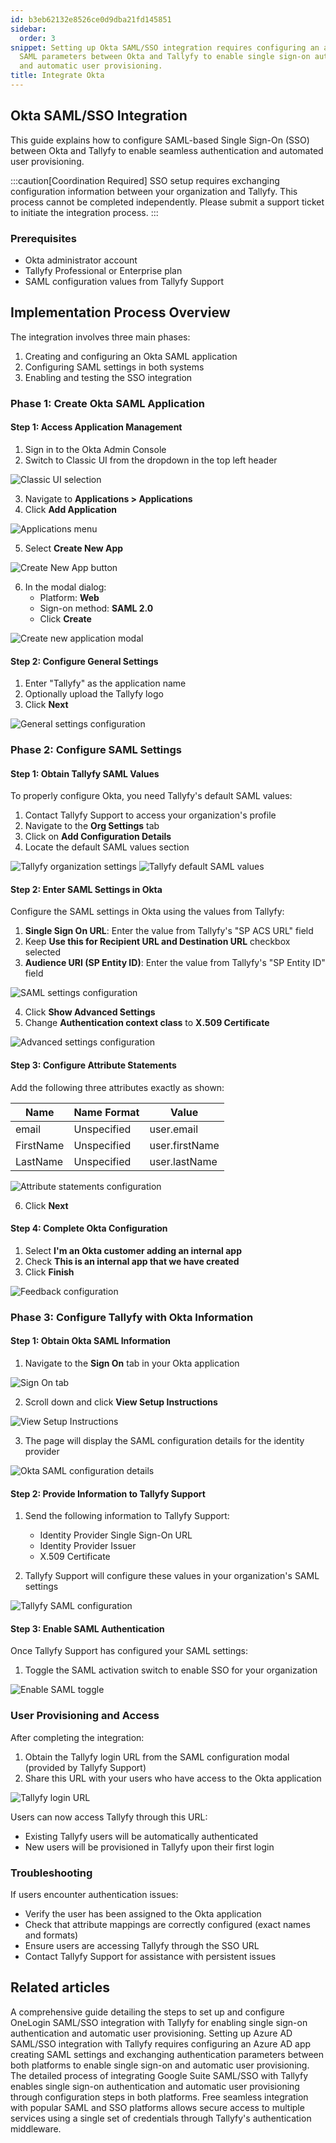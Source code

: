 ```yaml
---
id: b3eb62132e8526ce0d9dba21fd145851
sidebar:
  order: 3
snippet: Setting up Okta SAML/SSO integration requires configuring an app and exchanging
  SAML parameters between Okta and Tallyfy to enable single sign-on authentication
  and automatic user provisioning.
title: Integrate Okta
---
```


## Okta SAML/SSO Integration

This guide explains how to configure SAML-based Single Sign-On (SSO) between Okta and Tallyfy to enable seamless authentication and automated user provisioning.

:::caution[Coordination Required]
SSO setup requires exchanging configuration information between your organization and Tallyfy. This process cannot be completed independently. Please submit a support ticket to initiate the integration process.
:::

### Prerequisites

- Okta administrator account
- Tallyfy Professional or Enterprise plan
- SAML configuration values from Tallyfy Support

## Implementation Process Overview

The integration involves three main phases:
1. Creating and configuring an Okta SAML application
2. Configuring SAML settings in both systems
3. Enabling and testing the SSO integration

### Phase 1: Create Okta SAML Application

#### Step 1: Access Application Management

1. Sign in to the Okta Admin Console
2. Switch to Classic UI from the dropdown in the top left header

![Classic UI selection](https://screenshots.tallyfy.com/oktasso-1.png)

3. Navigate to **Applications > Applications**
4. Click **Add Application**

![Applications menu](https://screenshots.tallyfy.com/oktasso-2.png)

5. Select **Create New App**

![Create New App button](https://screenshots.tallyfy.com/oktasso-3.png)

6. In the modal dialog:
   - Platform: **Web**
   - Sign-on method: **SAML 2.0**
   - Click **Create**

![Create new application modal](https://screenshots.tallyfy.com/oktasso-4.png)

#### Step 2: Configure General Settings

1. Enter "Tallyfy" as the application name
2. Optionally upload the Tallyfy logo
3. Click **Next**

![General settings configuration](https://screenshots.tallyfy.com/oktasso-5.png)

### Phase 2: Configure SAML Settings

#### Step 1: Obtain Tallyfy SAML Values

To properly configure Okta, you need Tallyfy's default SAML values:

1. Contact Tallyfy Support to access your organization's profile
2. Navigate to the **Org Settings** tab
3. Click on **Add Configuration Details**
4. Locate the default SAML values section

![Tallyfy organization settings](https://screenshots.tallyfy.com/oktasso-6.png)
![Tallyfy default SAML values](https://screenshots.tallyfy.com/oktasso-7.png)

#### Step 2: Enter SAML Settings in Okta

Configure the SAML settings in Okta using the values from Tallyfy:

1. **Single Sign On URL**: Enter the value from Tallyfy's "SP ACS URL" field
2. Keep **Use this for Recipient URL and Destination URL** checkbox selected
3. **Audience URI (SP Entity ID)**: Enter the value from Tallyfy's "SP Entity ID" field

![SAML settings configuration](https://screenshots.tallyfy.com/oktasso-8.png)

4. Click **Show Advanced Settings**
5. Change **Authentication context class** to **X.509 Certificate**

![Advanced settings configuration](https://screenshots.tallyfy.com/oktasso-9.png)

#### Step 3: Configure Attribute Statements

Add the following three attributes exactly as shown:

| Name | Name Format | Value |
|------|-------------|-------|
| email | Unspecified | user.email |
| FirstName | Unspecified | user.firstName |
| LastName | Unspecified | user.lastName |

![Attribute statements configuration](https://screenshots.tallyfy.com/oktasso-10.png)

6. Click **Next**

#### Step 4: Complete Okta Configuration

1. Select **I'm an Okta customer adding an internal app**
2. Check **This is an internal app that we have created**
3. Click **Finish**

![Feedback configuration](https://screenshots.tallyfy.com/oktasso-11.png)

### Phase 3: Configure Tallyfy with Okta Information

#### Step 1: Obtain Okta SAML Information

1. Navigate to the **Sign On** tab in your Okta application

![Sign On tab](https://screenshots.tallyfy.com/oktasso-12.png)

2. Scroll down and click **View Setup Instructions**

![View Setup Instructions](https://screenshots.tallyfy.com/oktasso-13.png)

3. The page will display the SAML configuration details for the identity provider

![Okta SAML configuration details](https://screenshots.tallyfy.com/oktasso-14.png)

#### Step 2: Provide Information to Tallyfy Support

1. Send the following information to Tallyfy Support:
   - Identity Provider Single Sign-On URL
   - Identity Provider Issuer
   - X.509 Certificate

2. Tallyfy Support will configure these values in your organization's SAML settings

![Tallyfy SAML configuration](https://screenshots.tallyfy.com/oktasso-15.png)

#### Step 3: Enable SAML Authentication

Once Tallyfy Support has configured your SAML settings:

1. Toggle the SAML activation switch to enable SSO for your organization

![Enable SAML toggle](https://screenshots.tallyfy.com/oktasso-16.png)

### User Provisioning and Access

After completing the integration:

1. Obtain the Tallyfy login URL from the SAML configuration modal (provided by Tallyfy Support)
2. Share this URL with your users who have access to the Okta application

![Tallyfy login URL](https://screenshots.tallyfy.com/oktasso-17.png)

Users can now access Tallyfy through this URL:
- Existing Tallyfy users will be automatically authenticated
- New users will be provisioned in Tallyfy upon their first login

### Troubleshooting

If users encounter authentication issues:
- Verify the user has been assigned to the Okta application
- Check that attribute mappings are correctly configured (exact names and formats)
- Ensure users are accessing Tallyfy through the SSO URL
- Contact Tallyfy Support for assistance with persistent issues


## Related articles
<CardGrid>
<LinkTitleCard header="<b>Authentication > Integrate OneLogin</b>" href="/products/pro/integrations/authentication/how-to-integrate-onelogin-samlsso-with-tallyfy/" > A comprehensive guide detailing the steps to set up and configure OneLogin SAML/SSO integration with Tallyfy for enabling single sign-on authentication and automatic user provisioning. </LinkTitleCard>
<LinkTitleCard header="<b>Authentication > Integrate Azure AD</b>" href="/products/pro/integrations/authentication/how-to-integrate-azure-ad-samlsso-with-tallyfy/" > Setting up Azure AD SAML/SSO integration with Tallyfy requires configuring an Azure AD app creating SAML settings and exchanging authentication parameters between both platforms to enable single sign-on and automatic user provisioning. </LinkTitleCard>
<LinkTitleCard header="<b>Authentication > Integrate Google Suite</b>" href="/products/pro/integrations/authentication/how-to-integrate-google-suite-samlsso-with-tallyfy/" > The detailed process of integrating Google Suite SAML/SSO with Tallyfy enables single sign-on authentication and automatic user provisioning through configuration steps in both platforms. </LinkTitleCard>
<LinkTitleCard header="<b>Integrations > Authentication and SSO</b>" href="/products/pro/integrations/authentication/" > Free seamless integration with popular SAML and SSO platforms allows secure access to multiple services using a single set of credentials through Tallyfy's authentication middleware. </LinkTitleCard>
</CardGrid>